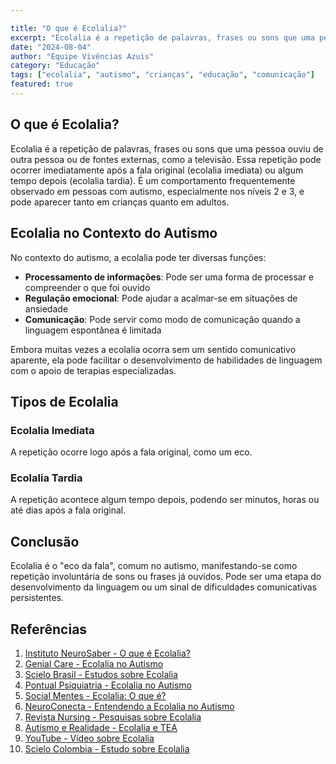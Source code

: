 ```yaml
---

title: "O que é Ecolalia?"
excerpt: "Ecolalia é a repetição de palavras, frases ou sons que uma pessoa ouviu de outra pessoa ou de fontes externas, como a televisão."
date: "2024-08-04"
author: "Equipe Vivências Azuis"
category: "Educação"
tags: ["ecolalia", "autismo", "crianças", "educação", "comunicação"]
featured: true
---
```


## O que é Ecolalia?

Ecolalia é a repetição de palavras, frases ou sons que uma pessoa ouviu de outra pessoa ou de fontes externas, como a televisão. Essa repetição pode ocorrer imediatamente após a fala original (ecolalia imediata) ou algum tempo depois (ecolalia tardia). É um comportamento frequentemente observado em pessoas com autismo, especialmente nos níveis 2 e 3, e pode aparecer tanto em crianças quanto em adultos.

## Ecolalia no Contexto do Autismo

No contexto do autismo, a ecolalia pode ter diversas funções:

- **Processamento de informações**: Pode ser uma forma de processar e compreender o que foi ouvido
- **Regulação emocional**: Pode ajudar a acalmar-se em situações de ansiedade
- **Comunicação**: Pode servir como modo de comunicação quando a linguagem espontânea é limitada

Embora muitas vezes a ecolalia ocorra sem um sentido comunicativo aparente, ela pode facilitar o desenvolvimento de habilidades de linguagem com o apoio de terapias especializadas.

## Tipos de Ecolalia

### Ecolalia Imediata
A repetição ocorre logo após a fala original, como um eco.

### Ecolalia Tardia
A repetição acontece algum tempo depois, podendo ser minutos, horas ou até dias após a fala original.

## Conclusão

Ecolalia é o "eco da fala", comum no autismo, manifestando-se como repetição involuntária de sons ou frases já ouvidos. Pode ser uma etapa do desenvolvimento da linguagem ou um sinal de dificuldades comunicativas persistentes.

## Referências

1. [Instituto NeuroSaber - O que é Ecolalia?](https://institutoneurosaber.com.br/artigos/o-que-e-ecolalia/)
2. [Genial Care - Ecolalia no Autismo](https://genialcare.com.br/blog/ecolalia-no-autismo/)
3. [Scielo Brasil - Estudos sobre Ecolalia](https://www.scielo.br/j/rcefac/a/39KMSBFmTkdnyKgBqcZLGLm/)
4. [Pontual Psiquiatria - Ecolalia no Autismo](https://www.pontualpsiquiatria.com.br/post/ecolalia-no-autismo-o-que-e-causas-sintomas-e-tratamentos)
5. [Social Mentes - Ecolalia: O que é?](https://socialmentes.net/ecolalia-o-que-e/)
6. [NeuroConecta - Entendendo a Ecolalia no Autismo](https://neuroconecta.com.br/entendendo-a-ecolalia-no-autismo/)
7. [Revista Nursing - Pesquisas sobre Ecolalia](https://revistanursing.com.br/index.php/revistanursing/0826305)
8. [Autismo e Realidade - Ecolalia e TEA](https://autismoerealidade.org.br/2020/05/08/ecolalia-e-tea/)
9. [YouTube - Vídeo sobre Ecolalia](https://www.youtube.com/watch?v=5R5sXmcudOE)
10. [Scielo Colombia - Estudo sobre Ecolalia](http://www.scielo.org.co/scielo.php?script=sci_arttext&pid=S0120-338X2020000100173)